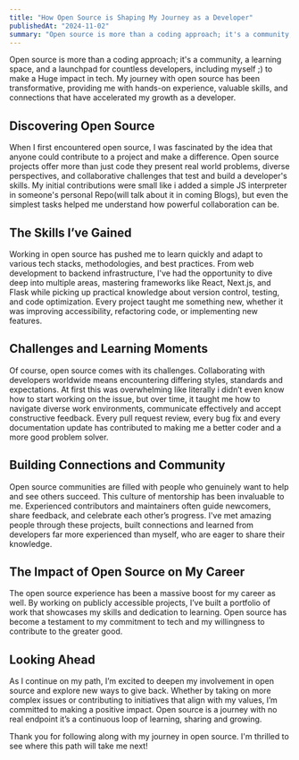 ```yaml
---
title: "How Open Source is Shaping My Journey as a Developer"
publishedAt: "2024-11-02"
summary: "Open source is more than a coding approach; it's a community, a learning space, and a launchpad for countless developers, including myself ;) to make a Huge impact in tech."
---
```


Open source is more than a coding approach; it's a community, a learning space, and a launchpad for countless developers, including myself ;) to make a Huge impact in tech. My journey with open source has been transformative, providing me with hands-on experience, valuable skills, and connections that have accelerated my growth as a developer.

## Discovering Open Source

When I first encountered open source, I was fascinated by the idea that anyone could contribute to a project and make a difference. Open source projects offer more than just code they present real world problems, diverse perspectives, and collaborative challenges that test and build a developer's skills. My initial contributions were small like i added a simple JS interpreter in someone's personal Repo(will talk about it in coming Blogs), but even the simplest tasks helped me understand how powerful collaboration can be.

## The Skills I’ve Gained

Working in open source has pushed me to learn quickly and adapt to various tech stacks, methodologies, and best practices. From web development to backend infrastructure, I've had the opportunity to dive deep into multiple areas, mastering frameworks like React, Next.js, and Flask while picking up practical knowledge about version control, testing, and code optimization. Every project taught me something new, whether it was improving accessibility, refactoring code, or implementing new features.

## Challenges and Learning Moments

Of course, open source comes with its challenges. Collaborating with developers worldwide means encountering differing styles, standards and expectations. At first this was overwhelming like literally i didn’t even know how to start working on the issue, but over time, it taught me how to navigate diverse work environments, communicate effectively and accept constructive feedback. Every pull request review, every bug fix and every documentation update has contributed to making me a better coder and a more good problem solver.

## Building Connections and Community

Open source communities are filled with people who genuinely want to help and see others succeed. This culture of mentorship has been invaluable to me. Experienced contributors and maintainers often guide newcomers, share feedback, and celebrate each other’s progress. I've met amazing people through these projects, built connections and learned from developers far more experienced than myself, who are eager to share their knowledge.

## The Impact of Open Source on My Career

The open source experience has been a massive boost for my career as well. By working on publicly accessible projects, I’ve built a portfolio of work that showcases my skills and dedication to learning. Open source has become a testament to my commitment to tech and my willingness to contribute to the greater good.

## Looking Ahead

As I continue on my path, I’m excited to deepen my involvement in open source and explore new ways to give back. Whether by taking on more complex issues or contributing to initiatives that align with my values, I’m committed to making a positive impact. Open source is a journey with no real endpoint it’s a continuous loop of learning, sharing and growing.

Thank you for following along with my journey in open source. I'm thrilled to see where this path will take me next!